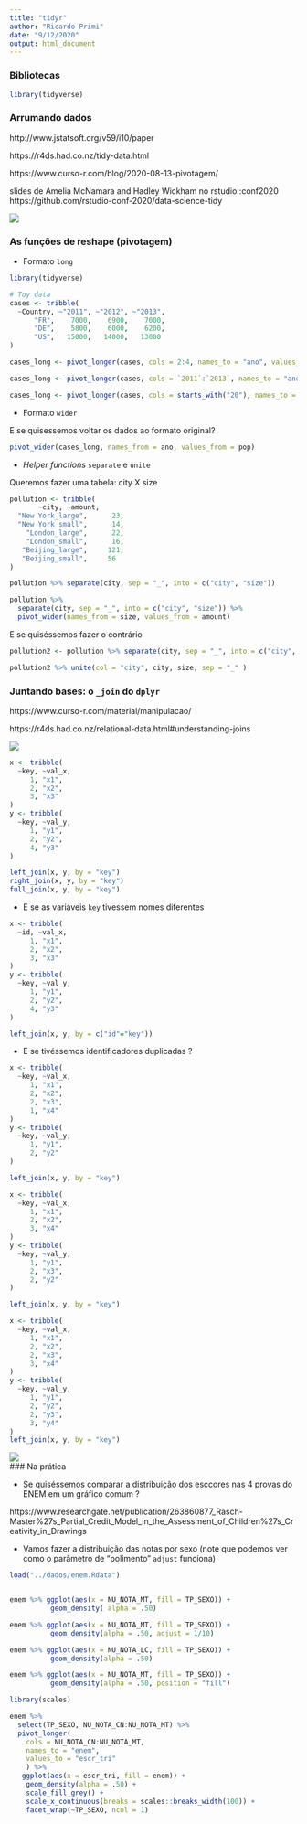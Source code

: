 ```yaml
---
title: "tidyr"
author: "Ricardo Primi"
date: "9/12/2020"
output: html_document
---
```


### Bibliotecas

```r
library(tidyverse)
```

### Arrumando dados

 http://www.jstatsoft.org/v59/i10/paper  
 
 https://r4ds.had.co.nz/tidy-data.html  
 
 https://www.curso-r.com/blog/2020-08-13-pivotagem/  
 
 slides de Amelia McNamara and Hadley Wickham no rstudio::conf2020
 https://github.com/rstudio-conf-2020/data-science-tidy  
 
 ![](../imagens/tidy-1.png)  
 
 
### As funções de reshape (pivotagem)

* Formato `long`  
```r

library(tidyverse)

# Toy data
cases <- tribble(
  ~Country, ~"2011", ~"2012", ~"2013",
      "FR",    7000,    6900,    7000,
      "DE",    5800,    6000,    6200,
      "US",   15000,   14000,   13000
)

cases_long <- pivot_longer(cases, cols = 2:4, names_to = "ano", values_to = "pop")

cases_long <- pivot_longer(cases, cols = `2011`:`2013`, names_to = "ano", values_to = "pop")

cases_long <- pivot_longer(cases, cols = starts_with("20"), names_to = "ano", values_to = "pop")

```

* Formato `wider`

E se quisessemos voltar os dados ao formato original?
```r

pivot_wider(cases_long, names_from = ano, values_from = pop)

```
* _Helper functions_ `separate` e `unite`

Queremos fazer uma tabela: city X size

```r

pollution <- tribble(
       ~city, ~amount,
  "New York_large",      23,
  "New York_small",      14,
    "London_large",      22,
    "London_small",      16,
   "Beijing_large",     121,
   "Beijing_small",     56
)

pollution %>% separate(city, sep = "_", into = c("city", "size"))

pollution %>% 
  separate(city, sep = "_", into = c("city", "size")) %>%
  pivot_wider(names_from = size, values_from = amount)


```
E se quiséssemos fazer o contrário
```r

pollution2 <- pollution %>% separate(city, sep = "_", into = c("city", "size"))

pollution2 %>% unite(col = "city", city, size, sep = "_" )


```
### Juntando bases: o `_join` do `dplyr`  

https://www.curso-r.com/material/manipulacao/  

https://r4ds.had.co.nz/relational-data.html#understanding-joins  

 ![](../imagens/joins.png)  

```r

x <- tribble(
  ~key, ~val_x,
     1, "x1",
     2, "x2",
     3, "x3"
)
y <- tribble(
  ~key, ~val_y,
     1, "y1",
     2, "y2",
     4, "y3"
)

left_join(x, y, by = "key")
right_join(x, y, by = "key")
full_join(x, y, by = "key")


```

* E se as variáveis `key` tivessem nomes diferentes

```r

x <- tribble(
  ~id, ~val_x,
     1, "x1",
     2, "x2",
     3, "x3"
)
y <- tribble(
  ~key, ~val_y,
     1, "y1",
     2, "y2",
     4, "y3"
)

left_join(x, y, by = c("id"="key"))


```
* E se tivéssemos identificadores duplicadas ?

```r

x <- tribble(
  ~key, ~val_x,
     1, "x1",
     2, "x2",
     2, "x3",
     1, "x4"
)
y <- tribble(
  ~key, ~val_y,
     1, "y1",
     2, "y2"
)

left_join(x, y, by = "key")

```

```r

x <- tribble(
  ~key, ~val_x,
     1, "x1",
     2, "x2",
     3, "x4"
)
y <- tribble(
  ~key, ~val_y,
     1, "y1",
     2, "x3",
     2, "y2"
)

left_join(x, y, by = "key")

```
```r

x <- tribble(
  ~key, ~val_x,
     1, "x1",
     2, "x2",
     2, "x3",
     3, "x4"
)
y <- tribble(
  ~key, ~val_y,
     1, "y1",
     2, "y2",
     2, "y3",
     3, "y4"
)
left_join(x, y, by = "key")


```
![](../imagens/join-many-to-many.png)  
### Na prática

* Se quiséssemos comparar a distribuição dos esccores nas 4 provas do ENEM em um gráfico comum ?

https://www.researchgate.net/publication/263860877_Rasch-Master%27s_Partial_Credit_Model_in_the_Assessment_of_Children%27s_Creativity_in_Drawings

* Vamos fazer a distribuição das notas por sexo  (note que podemos ver como o parâmetro de "polimento" `adjust` funciona)
```r

load("../dados/enem.Rdata")


enem %>% ggplot(aes(x = NU_NOTA_MT, fill = TP_SEXO)) +
          geom_density( alpha = .50)

enem %>% ggplot(aes(x = NU_NOTA_MT, fill = TP_SEXO)) +
          geom_density(alpha = .50, adjust = 1/10)

enem %>% ggplot(aes(x = NU_NOTA_LC, fill = TP_SEXO)) +
          geom_density(alpha = .50)

enem %>% ggplot(aes(x = NU_NOTA_MT, fill = TP_SEXO)) +
          geom_density(alpha = .50, position = "fill")


```


```r

library(scales)

enem %>% 
  select(TP_SEXO, NU_NOTA_CN:NU_NOTA_MT) %>%
  pivot_longer(
    cols = NU_NOTA_CN:NU_NOTA_MT, 
    names_to = "enem",
    values_to = "escr_tri"
    ) %>%
   ggplot(aes(x = escr_tri, fill = enem)) +
    geom_density(alpha = .50) +
    scale_fill_grey() +
    scale_x_continuous(breaks = scales::breaks_width(100)) +
    facet_wrap(~TP_SEXO, ncol = 1)
  

```

